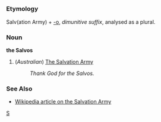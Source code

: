 =={{en}}==
[[Category:English language|S]]
===Etymology===
Salv(ation Army) + [[-o]], ''dimunitive suffix'', analysed as a plural.
===Noun===
'''the Salvos'''

#(''Australian'') [[w:Salvation Army|The Salvation Army]]
#:''Thank God for the Salvos.''

===See Also===
*[[w:Salvation Army|Wikipedia article on the Salvation Army]]